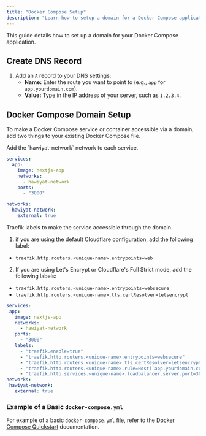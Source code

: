 ```yaml
---
title: "Docker Compose Setup"
description: "Learn how to setup a domain for a Docker Compose application"
---
```


This guide details how to set up a domain for your Docker Compose application.

## Create DNS Record

1. Add an `A` record to your DNS settings:
   - **Name:** Enter the route you want to point to (e.g., `app` for `app.yourdomain.com`).
   - **Value:** Type in the IP address of your server, such as `1.2.3.4`.

## Docker Compose Domain Setup

To make a Docker Compose service or container accessible via a domain, add two things to your existing Docker Compose file.

<Steps>
<Step>
Add the `hawiyat-network` network to each service.

 
```yaml
services:
  app:
    image: nextjs-app
    networks:
      - hawiyat-network
    ports:
      - "3000"

networks:
  hawiyat-network:
    external: true
```
 
</Step>
 
<Step>
 
Traefik labels to make the service accessible through the domain.


1. if you are using the default Cloudflare configuration, add the following label:

- `traefik.http.routers.<unique-name>.entrypoints=web`

2. If you are using Let's Encrypt or Cloudflare's Full Strict mode, add the following labels:

- `traefik.http.routers.<unique-name>.entrypoints=websecure`
- `traefik.http.routers.<unique-name>.tls.certResolver=letsencrypt`


 ```yaml
services:
  app:
    image: nextjs-app
    networks:
      - hawiyat-network
    ports:
      - "3000"
    labels:
      - "traefik.enable=true"
      - "traefik.http.routers.<unique-name>.entrypoints=websecure"
      - "traefik.http.routers.<unique-name>.tls.certResolver=letsencrypt"
      - "traefik.http.routers.<unique-name>.rule=Host(`app.yourdomain.com`)"
      - "traefik.http.services.<unique-name>.loadbalancer.server.port=3000"
networks:
  hawiyat-network:
    external: true
```
 
</Step>

 
</Steps>



### Example of a Basic `docker-compose.yml`


For example of a basic `docker-compose.yml` file, refer to the [Docker Compose Quickstart](/docs/core/docker-compose/example#tutorial) documentation. 
